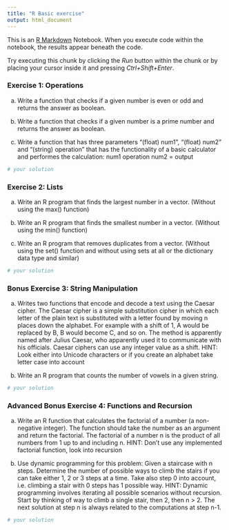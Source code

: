 ```yaml
---
title: "R Basic exercise"
output: html_document
---
```


This is an [R Markdown](http://rmarkdown.rstudio.com) Notebook. When you execute code within the notebook, the results appear beneath the code.

Try executing this chunk by clicking the *Run* button within the chunk or by placing your cursor inside it and pressing *Ctrl+Shift+Enter*.

### Exercise 1: Operations
a) Write a function that checks if a given number is even or odd and returns the answer as boolean.

b) Write a function that checks if a given number is a prime number and returns the answer as boolean.

c) Write a function that has three parameters "(float) num1", "(float) num2" and "(string) operation" that has the functionality of a basic calculator and performes the calculation:
num1 operation num2 = output

```r
# your solution
```

### Exercise 2: Lists

a) Write an R program that finds the largest number in a vector. (Without using the max() function)

b) Write an R program that finds the smallest number in a vector.
(Without using the min() function)

c) Write an R program that removes duplicates from a vector. (Without using the set() function and without using sets at all or the dictionary data type and similar)

```r
# your solution
```

### Bonus Exercise 3: String Manipulation

a) Writes two functions that encode and decode a text using the Caesar cipher. The Caesar cipher is a simple substitution cipher in which each letter of the plain text is substituted with a letter found by moving n places down the alphabet. For example with a shift of 1, A would be replaced by B, B would become C, and so on. The method is apparently named after Julius Caesar, who apparently used it to communicate with his officials. Caesar ciphers can use any integer value as a shift.
HINT: Look either into Unicode characters or if you create an alphabet take letter case into account

b) Write an R program that counts the number of vowels in a given string.

```r
# your solution
```

### Advanced Bonus Exercise 4: Functions and Recursion

a) Write an R function that calculates the factorial of a number (a non-negative integer). The function should take the number as an argument and return the factorial. The factorial of a number n is the product of all numbers from 1 up to and including n.
HINT: Don't use any implemented factorial function, look into recursion


b) Use dynamic programming for this problem: Given a staircase with n steps. Determine the number of possible ways to climb the stairs if you can take either 1, 2 or 3 steps at a time.
Take also step 0 into account, i.e. climbing a stair with 0 steps has 1 possible way.
HINT: Dynamic programming involves iterating all possible scenarios without recursion. Start by thinking of way to climb a single stair, then 2, then n > 2. The next solution at step n is always related to the computations at step n-1.

```r
# your solution
```